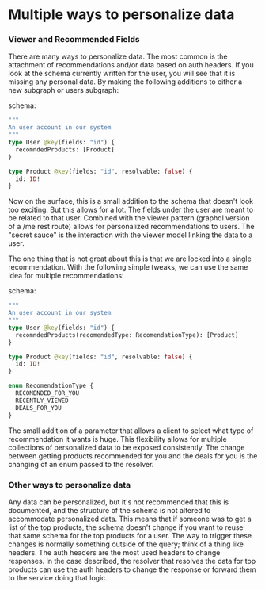 # Multiple ways to personalize data

### Viewer and Recommended Fields

There are many ways to personalize data. The most common is the attachment of recommendations and/or data based on auth headers. If you look at the schema currently written for the user, you will see that it is missing any personal data. By making the following additions to either a new subgraph or users subgraph:

schema:

```graphql
"""
An user account in our system
"""
type User @key(fields: "id") {
  recomndedProducts: [Product]
}

type Product @key(fields: "id", resolvable: false) {
  id: ID!
}
```

Now on the surface, this is a small addition to the schema that doesn't look too exciting. But this allows for a lot. The fields under the user are meant to be related to that user. Combined with the viewer pattern (graphql version of a /me rest route) allows for personalized recommendations to users. The "secret sauce" is the interaction with the viewer model linking the data to a user.

The one thing that is not great about this is that we are locked into a single recommendation. With the following simple tweaks, we can use the same idea for multiple recommendations:

schema:

```graphql
"""
An user account in our system
"""
type User @key(fields: "id") {
  recomndedProducts(recomendedType: RecomendationType): [Product]
}

type Product @key(fields: "id", resolvable: false) {
  id: ID!
}

enum RecomendationType {
  RECOMENDED_FOR_YOU
  RECENTLY_VIEWED
  DEALS_FOR_YOU
}
```

The small addition of a parameter that allows a client to select what type of recommendation it wants is huge. This flexibility allows for multiple collections of personalized data to be exposed consistently. The change between getting products recommended for you and the deals for you is the changing of an enum passed to the resolver.

### Other ways to personalize data

Any data can be personalized, but it's not recommended that this is documented, and the structure of the schema is not altered to accommodate personalized data. This means that if someone was to get a list of the top products, the schema doesn't change if you want to reuse that same schema for the top products for a user. The way to trigger these changes is normally something outside of the query; think of a thing like headers. The auth headers are the most used headers to change responses. In the case described, the resolver that resolves the data for top products can use the auth headers to change the response or forward them to the service doing that logic.
